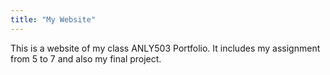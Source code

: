 ```yaml
---
title: "My Website"
---
```


This is a website of my class ANLY503 Portfolio.
It includes my assignment from 5 to 7 and also my final project. 